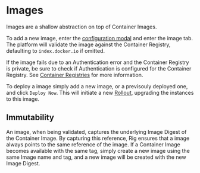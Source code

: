 
# Images

Images are a shallow abstraction on top of Container Images.

To add a new image, enter the [configuration modal](capsules#configuring-a-capsule) and enter the image tab. The platform will validate the image against the Container Registry, defaulting to `index.docker.io` if omitted.

If the image fails due to an Authentication error and the Container Registry is private, be sure to check if Authentication is configured for the Container Registry.
See [Container Registries](../operator-manual/setup-guide/platform/container-registries) for more information.

To deploy a image simply add a new image, or a previsouly deployed one, and click `Deploy Now`. This will initiate a new [Rollout](rollouts), upgrading the instances to this image.

<Tabs>
  <TabItem value="dashboard" label="Dashboard">
    <ThemedImage
      alt="Configure Image Dashboard"
      customProps={{
        zoom: true,
      }}
      sources={{
        light: "/img/dashboard/platform/image/configure-image.png",
        dark: "/img/dashboard/platform/image/configure-image.png",
      }}
    />
  </TabItem>
  <TabItem value="CLI" label="CLI">
    <ThemedImage
      alt="Configure Image CLI"
      customProps={{
        zoom: true,
      }}
      sources={{
        light: "/img/cli/capsule/deploy-image.png",
        dark: "/img/cli/capsule/deploy-image.png",
      }}
    />
  </TabItem>
</Tabs>

## Immutability

An image, when being validated, captures the underlying Image Digest of the Container Image. By capturing this reference,
Rig ensures that a image always points to the same reference of the image. If a Container Image becomes available with the same tag,
simply create a new image using the same Image name and tag, and a new image will be created with the new Image Digest.
